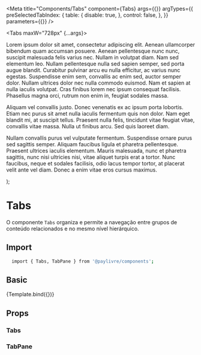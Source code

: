 

<Meta
  title="Components/Tabs"
  component={Tabs}
  args={{}}
  argTypes={{
    preSelectedTabIndex: {
      table: {
        disable: true,
      },
      control: false,
    },
  }}
  parameters={{}}
/>

  <Tabs maxW="728px" {...args}>
    <TabPane title="Basic">
      <p>
        Lorem ipsum dolor sit amet, consectetur adipiscing elit. Aenean
        ullamcorper bibendum quam accumsan posuere. Aenean pellentesque nunc
        nunc, suscipit malesuada felis varius nec. Nullam in volutpat diam. Nam
        sed elementum leo. Nullam pellentesque nulla sed sapien semper, sed
        porta augue blandit. Curabitur pulvinar arcu eu nulla efficitur, ac
        varius nunc egestas. Suspendisse enim sem, convallis ac enim sed, auctor
        semper dolor. Nullam ultrices dolor nec nulla commodo euismod. Nam et
        sapien at nulla iaculis volutpat. Cras finibus lorem nec ipsum consequat
        facilisis. Phasellus magna orci, rutrum non enim in, feugiat sodales
        massa.
      </p>
    </TabPane>
    <TabPane title="Standard">
      <p>
        Aliquam vel convallis justo. Donec venenatis ex ac ipsum porta lobortis.
        Etiam nec purus sit amet nulla iaculis fermentum quis non dolor. Nam
        eget blandit mi, at suscipit tellus. Praesent nulla felis, tincidunt
        vitae feugiat vitae, convallis vitae massa. Nulla ut finibus arcu. Sed
        quis laoreet diam.
      </p>
    </TabPane>
    <TabPane title="Premium">
      <p>
        Nullam convallis purus vel vulputate fermentum. Suspendisse ornare purus
        sed sagittis semper. Aliquam faucibus ligula et pharetra pellentesque.
        Praesent ultrices iaculis elementum. Mauris malesuada, nunc et pharetra
        sagittis, nunc nisi ultricies nisi, vitae aliquet turpis erat a tortor.
        Nunc faucibus, neque et sodales facilisis, odio lacus tempor tortor, at
        placerat velit ante vel diam. Donec a enim vitae eros cursus maximus.
      </p>
    </TabPane>
  </Tabs>
);

# Tabs

O componente `Tabs` organiza e permite a navegação entre grupos de conteúdo relacionados e no mesmo nível hierárquico.

## Import

```sh
  import { Tabs, TabPane } from '@paylivre/components';
```

## Basic

<Canvas>
  <Story name="Default" args={{}} argTypes={{}} parameters={{}}>
    {Template.bind({})}
  </Story>
</Canvas>

## Props

### Tabs

<ArgsTable of={Tabs} />

### TabPane

<ArgsTable of={TabPane} />
